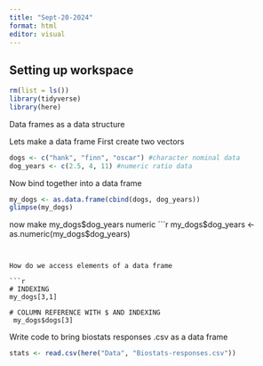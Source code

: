 ```yaml
---
title: "Sept-20-2024"
format: html
editor: visual
---
```


## Setting up workspace 
```r
rm(list = ls())
library(tidyverse)
library(here)
```

Data frames as a data structure

Lets make a data frame
First create two vectors
```r
dogs <- c("hank", "finn", "oscar") #character nominal data
dog_years <- c(2.5, 4, 11) #numeric ratio data
```

Now bind together into a data frame
```r
my_dogs <- as.data.frame(cbind(dogs, dog_years))
glimpse(my_dogs)
```
now make my_dogs$dog_years numeric
```r
my_dogs$dog_years <- as.numeric(my_dogs$dog_years)
```


How do we access elements of a data frame

```r
# INDEXING
my_dogs[3,1]

# COLUMN REFERENCE WITH $ AND INDEXING
 my_dogs$dogs[3]
```

Write code to bring biostats responses .csv as a data frame
```r
stats <- read.csv(here("Data", "Biostats-responses.csv"))
```









```r

```

